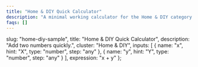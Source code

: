 ```yaml
---
title: "Home & DIY Quick Calculator"
description: "A minimal working calculator for the Home & DIY category."
faqs: []
---
```


<!-- Migrated from V035. Original file: home-diy-sample.mdx -->


  slug: "home-diy-sample",
  title: "Home & DIY Quick Calculator",
  description: "Add two numbers quickly.",
  cluster: "Home & DIY",
  inputs: [
    { name: "x", hint: "X", type: "number", step: "any" },
    { name: "y", hint: "Y", type: "number", step: "any" }
  ],
  expression: "x + y"
};

<Calculator schema={schema} />

